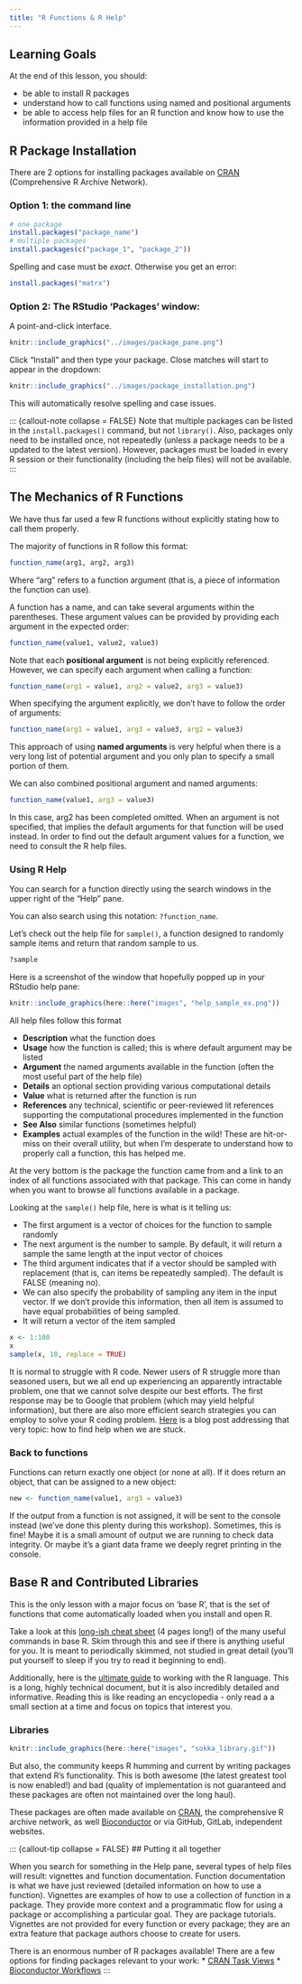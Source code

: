 ```yaml
---
title: "R Functions & R Help"
---
```


::: {.callout-caution collapse="false"}
## Learning Goals

At the end of this lesson, you should:

-   be able to install R packages
-   understand how to call functions using named and positional arguments
-   be able to access help files for an R function and know how to use the information provided in a help file
:::

## R Package Installation

There are 2 options for installing packages available on [CRAN](https://cran.r-project.org/web/packages/available_packages_by_name.html) (Comprehensive R Archive Network).

### Option 1: the command line

```r
# one package
install.packages("package_name")
# multiple packages
install.packages(c("package_1", "package_2"))
```

Spelling and case must be *exact*. Otherwise you get an error:

```r
install.packages("matrx")
```

### Option 2: The RStudio 'Packages' window:

A point-and-click interface.

```r
knitr::include_graphics("../images/package_pane.png")
```

Click "Install" and then type your package. Close matches will start to appear in the dropdown: 

```r
knitr::include_graphics("../images/package_installation.png")
```

This will automatically resolve spelling and case issues. 

::: {callout-note collapse = FALSE}
Note that multiple packages can be listed in the `install.packages()` command, but not `library()`. Also, packages only need to be installed once, not repeatedly (unless a package needs to be a updated to the latest version). However, packages must be loaded in every R session or their functionality (including the help files) will not be available.
:::


## The Mechanics of R Functions

We have thus far used a few R functions without explicitly stating how to call them properly.

The majority of functions in R follow this format:

```r
function_name(arg1, arg2, arg3)
```

Where "arg" refers to a function argument (that is, a piece of information the function can use).

A function has a name, and can take several arguments within the parentheses. These argument values can be provided by providing each argument in the expected order:

```r
function_name(value1, value2, value3)
```

Note that each **positional argument** is not being explicitly referenced. However, we can specify each argument when calling a function:

```r
function_name(arg1 = value1, arg2 = value2, arg3 = value3)
```

When specifying the argument explicitly, we don't have to follow the order of arguments:

```r
function_name(arg1 = value1, arg3 = value3, arg2 = value3)
```

This approach of using **named arguments** is very helpful when there is a very long list of potential argument and you only plan to specify a small portion of them.

We can also combined positional argument and named arguments:

```r
function_name(value1, arg3 = value3)
```

In this case, arg2 has been completed omitted. When an argument is not specified, that implies the default arguments for that function will be used instead. In order to find out the default argument values for a function, we need to consult the R help files.

### Using R Help

You can search for a function directly using the search windows in the upper right of the "Help" pane.

You can also search using this notation: `?function_name`.

Let's check out the help file for `sample()`, a function designed to randomly sample items and return that random sample to us.

```r
?sample
```

Here is a screenshot of the window that hopefully popped up in your RStudio help pane:

```r
knitr::include_graphics(here::here("images", "help_sample_ex.png"))
```

All help files follow this format

-   **Description** what the function does
-   **Usage** how the function is called; this is where default argument may be listed
-   **Argument** the named arguments available in the function (often the most useful part of the help file)
-   **Details** an optional section providing various computational details
-   **Value** what is returned after the function is run
-   **References** any technical, scientific or peer-reviewed lit references supporting the computational procedures implemented in the function
-   **See Also** similar functions (sometimes helpful)
-   **Examples** actual examples of the function in the wild! These are hit-or-miss on their overall utility, but when I'm desperate to understand how to properly call a function, this has helped me.

At the very bottom is the package the function came from and a link to an index of all functions associated with that package. This can come in handy when you want to browse all functions available in a package.

Looking at the `sample()` help file, here is what is it telling us:

-   The first argument is a vector of choices for the function to sample randomly
-   The next argument is the number to sample. By default, it will return a sample the same length at the input vector of choices
-   The third argument indicates that if a vector should be sampled with replacement (that is, can items be repeatedly sampled). The default is FALSE (meaning no).
-   We can also specify the probability of sampling any item in the input vector. If we don't provide this information, then all item is assumed to have equal probabilities of being sampled.
-   It will return a vector of the item sampled

```r
x <- 1:100
x
sample(x, 10, replace = TRUE)
```

::: callout-note
It is normal to struggle with R code. Newer users of R struggle more than seasoned users, but we all end up experiencing an apparently intractable problem, one that we cannot solve despite our best efforts. The first response may be to Google that problem (which may yield helpful information), but there are also more efficient search strategies you can employ to solve your R coding problem. [Here](https://agstats.io/post/help-in-r/) is a blog post addressing that very topic: how to find help when we are stuck.
:::

### Back to functions

Functions can return exactly one object (or none at all). If it does return an object, that can be assigned to a new object:

```r
new <- function_name(value1, arg3 = value3)
```

If the output from a function is not assigned, it will be sent to the console instead (we've done this plenty during this workshop). Sometimes, this is fine! Maybe it is a small amount of output we are running to check data integrity. Or maybe it's a giant data frame we deeply regret printing in the console.

## Base R and Contributed Libraries

This is the only lesson with a major focus on 'base R', that is the set of functions that come automatically loaded when you install and open R.

Take a look at this [long-ish cheat sheet](https://cran.r-project.org/doc/contrib/Short-refcard.pdf) (4 pages long!) of the many useful commands in base R. Skim through this and see if there is anything useful for you. It is meant to periodically skimmed, not studied in great detail (you'll put yourself to sleep if you try to read it beginning to end).

Additionally, here is the [ultimate guide](https://cran.r-project.org/doc/manuals/r-release/R-lang.html) to working with the R language. This is a long, highly technical document, but it is also incredibly detailed and informative. Reading this is like reading an encyclopedia - only read a a small section at a time and focus on topics that interest you. 

### Libraries

```r
knitr::include_graphics(here::here("images", "sokka_library.gif"))
```

But also, the community keeps R humming and current by writing packages that extend R's functionality. This is both awesome (the latest greatest tool is now enabled!) and bad (quality of implementation is not guaranteed and these packages are often not maintained over the long haul).

These packages are often made available on [CRAN](https://cran.r-project.org/web/packages/available_packages_by_name.html), the comprehensive R archive network, as well [Bioconductor](https://www.bioconductor.org/) or via GitHub, GitLab, independent websites.


::: {callout-tip collapse = FALSE}
## Putting it all together

When you search for something in the Help pane, several types of help files will result: vignettes and function documentation. Function documentation is what we have just reviewed (detailed information on how to use a function). Vignettes are examples of how to use a collection of function in a package. They provide more context and a programmatic flow for using a package or accomplishing a particular goal. They are package tutorials. Vignettes are not provided for every function or every package; they are an extra feature that package authors choose to create for users.

There is an enormous number of R packages available! There are a few options for finding packages relevant to your work: \* [CRAN Task Views](https://cran.r-project.org/web/views/) \* [Bioconductor Workflows](https://www.bioconductor.org/packages/release/BiocViews.html#___Workflow)
:::
